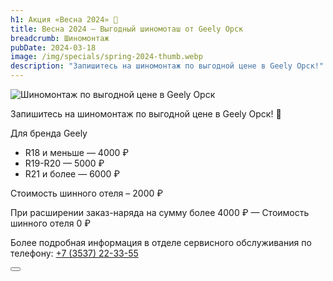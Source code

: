 ```yaml
---
h1: Акция «Весна 2024» 🌸
title: Весна 2024 — Выгодный шиномоташ от Geely Орск
breadcrumb: Шиномонтаж
pubDate: 2024-03-18
image: /img/specials/spring-2024-thumb.webp
description: "Запишитесь на шиномонтаж по выгодной цене в Geely Орск!"
---
```


<img src="/img/specials/spring-2024.webp" alt="Шиномонтаж по выгодной цене в Geely Орск" class="w-full" />
<br/>

Запишитесь на шиномонтаж по выгодной цене в Geely Орск! 🚗

Для бренда Geely
- R18 и меньше — 4000 ₽
- R19-R20 — 5000 ₽
- R21 и более — 6000 ₽
 
Стоимость шинного отеля – 2000 ₽

При расширении заказ-наряда на сумму более 4000 ₽ — Стоимость шинного отеля  0 ₽

Более подробная информация в отделе сервисного обслуживания по телефону: <a href="tel:+73537223355">+7 (3537) 22-33-55</a>

<div class="flex justify-center mt-10 mb-5">
    <Button 
        classes="popup-link block !px-4 xl:!px-8 !py-2 xl:!py-3 !text-white !no-underline" 
        url="#common-modal" 
        title="Записаться"
        dataTitle="Записаться на выгодный шиномоташ"
        dataFormName={`Акция Веска 2024. Выгодный шиномоташ`}
    />
</div>
